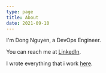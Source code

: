 ```yaml
---
type: page
title: About
date: 2021-09-10
---
```


I'm Dong Nguyen, a DevOps Engineer.

You can reach me at [LinkedIn](https://www.linkedin.com/in/đồng-nguyễn-hữu-204428136).

I wrote everything that i work [here](/posts).
